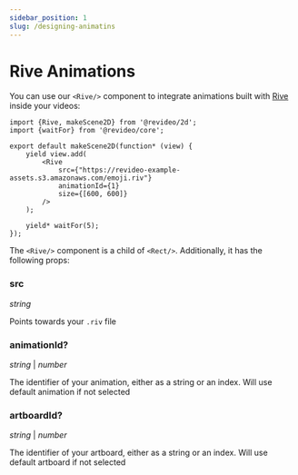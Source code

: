```yaml
---
sidebar_position: 1
slug: /designing-animatins
---
```


# Rive Animations

You can use our `<Rive/>` component to integrate animations built with [Rive](https://rive.app) inside your videos:

```tsx
import {Rive, makeScene2D} from '@revideo/2d';
import {waitFor} from '@revideo/core';

export default makeScene2D(function* (view) {
    yield view.add(
        <Rive
            src={"https://revideo-example-assets.s3.amazonaws.com/emoji.riv"}
            animationId={1}
            size={[600, 600]} 
        />
    );

    yield* waitFor(5);
});
```

The `<Rive/>` component is a child of `<Rect/>`. Additionally, it has the following props:

### src

_string_

Points towards your `.riv` file

### animationId?

_string_ | _number_

The identifier of your animation, either as a string or an index. Will use default animation if not selected

### artboardId?

_string_ | _number_

The identifier of your artboard, either as a string or an index. Will use default artboard if not selected